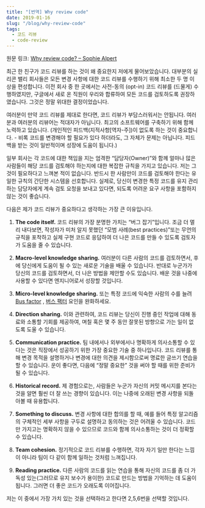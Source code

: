 ```yaml
---
title: "[번역] Why review code"
date: 2019-01-16
slug: "/blog/why-review-code"
tags:
  - 코드 리뷰
  - code-review
---
```


원문 링크: [Why review code? – Sophie Alpert](https://sophiebits.com/2018/12/25/why-review-code.html)

최근 한 친구가 코드 리뷰를 하는 것이 왜 중요한지 저에게 물어보았습니다. 대부분의 실리콘 밸리 회사들은 모든 변경 사항에 대한 코드 리뷰를 수행하기 위해 최소한 두 명 이상을 편성합니다. 이전 회사 중 한 곳에서는 사전-동의 (opt-in) 코드 리뷰를  (드물게) 수행하였지만, 구글에서 새로 온 직원이 우리와 합류하여 모든 코드를 검토하도록 권장하였습니다. 그것은 정말 위대한 결정이었습니다. 

여러분이 만약 코드 리뷰를 제대로 한다면, 코드 리뷰가 부담스러워서는 안됩니다. 여러분과 여러분의 리뷰어는 적대자가 아닙니다. 최고의 소프트웨어를 구축하기 위해 함께 노력하고 있습니다. (개인적인 피드백(지적사항[역자-주])이 없도록 하는 것이 중요합니다. - 비록 코드를 변경해야 할 필요가 있다 하더라도, 그 자체가 문제는 아닙니다. 피드백을 받는 것이 일반적이며 성장에 도움이 됩니다.)

일부 회사는 각 코드에 대한 책임을 지는 엄격한 “담당자(Owner)”와 함께 얼마나 많은 사람들이 해당 코드를 검토해야 하는지에 대한 복잡한 규칙을 가지고 있습니다. 저는 그것이 필요하다고 느껴본 적이 없습니다. 반드시 한 사람만이 코드를 검토해야 한다는 유일한 규칙의 간단한 시스템을 선호합니다. 실제로, 당신이 변경한 특정 코드를 유지 관리하는 담당자에게 계속 검토 요청을 보내고 있다면, 되도록 어려운 요구 사항을 포함하지 않는 것이 좋습니다.

다음은 제가 코드 리뷰가 중요하다고 생각하는 가장 큰 이유입니다.

1. **The code itself.** 코드 리뷰의 가장 분명한 가치는 “버그 잡기”입니다. 조금 더 멀리 내다보면, 작성자가 미처 알지 못했던 “모범 사례(best practices)”또는 무언의 규칙을 포착하고 실제 구현 코드로 응답하여 더 나은 코드를 만들 수 있도록 검토자가 도움을 줄 수 있습니다.

2.  **Macro-level knowledge sharing.**  여러분이 다른 사람의 코드를 검토하면서,  후에 당신에게 도움이 될 수 있는 새로운 기술을 배울 수 있습니다. 반대로 누군가가 당신의 코드를 검토하면서, 더 나은 방법을 제안할 수도 있습니다. 배운 것을 나중에 사용할 수 있다면 엔지니어로서 성장할 것입니다.

3. **Micro-level knowledge sharing.** 또는 특정 코드에 익숙한 사람의 수를 늘려 [Bus factor](https://en.wikipedia.org/wiki/Bus_factor) , [버스 팩터](https://librewiki.net/wiki/%EB%B2%84%EC%8A%A4_%ED%8C%A9%ED%84%B0) 요인을 완화하세요.

4. **Direction sharing.** 이와 관련하여, 코드 리뷰는 당신이 진행 중인 작업에 대해 동료와 소통할 기회를 제공하여, 며칠 혹은 몇 주 동안 잘못된 방향으로 가는 일이 없도록 도울 수 있습니다.

5. **Communication practice.** 팀 내에서나 외부에서나 명확하게 의사소통할 수 있다는 것은 직장에서 성공하기 위한 가장 중요한 기술 중 하나입니다. 코드 리뷰를 통해 변경 목적을 설명하거나 변경에 대한 의견을 제시함으로써 명료한 글쓰기 연습을 할 수 있습니다. 운이 좋다면, 다음에 “정말 중요한” 것을 써야 할 때를 위한 준비가 될 수 있습니다.

6. **Historical record.** 제 경험으로는, 사람들은 누군가 자신의 커밋 메시지를 본다는 것을 알면 훨씬 더 잘 쓰는 경향이 있습니다. 이는 나중에 오래된 변경 사항을 되돌아볼 때 유용합니다.

7. **Something to discuss.** 변경 사항에 대한 합의를 할 때, 예를 들어 특정 알고리즘의 구체적인 세부 사항을 구두로 설명하고 동의하는 것은 어려울 수 있습니다. 코드만 가지고는 명확하지 않을 수 있으므로 코드와 함께 의사소통하는 것이 더 정확할 수 있습니다.

8. **Team cohesion.** 정기적으로 코드 리뷰를 수행하면, 각자 자기 일만 한다는 느낌이 아니라 팀이 다 같이 함께 일하는 것처럼 느껴집니다.

9.  **Reading practice.** 다른 사람의 코드를 읽는 연습을 통해 자신의 코드를 좀 더 가독성 있는(그러므로 유지 보수가 용이한) 코드로 만드는 방법을 기억하는 데 도움이 됩니다. 그러면 더 좋은 코드가 오래도록 이어집니다.

저는 이 중에서 가장 가치 있는 것을 선택하라고 한다면  2,5,6번을 선택할 것입니다.